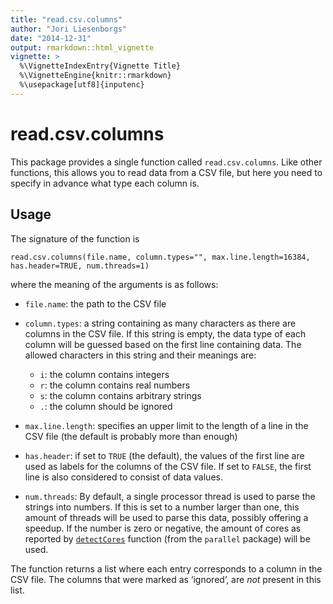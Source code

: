```yaml
---
title: "read.csv.columns"
author: "Jori Liesenborgs"
date: "2014-12-31"
output: rmarkdown::html_vignette
vignette: >
  %\VignetteIndexEntry{Vignette Title}
  %\VignetteEngine{knitr::rmarkdown}
  %\usepackage[utf8]{inputenc}
---
```


read.csv.columns
================

This package provides a single function called `read.csv.columns`. Like other
functions, this allows you to read data from a CSV file, but here you need to
specify in advance what type each column is.

Usage
-----

The signature of the function is

    read.csv.columns(file.name, column.types="", max.line.length=16384, has.header=TRUE, num.threads=1)

where the meaning of the arguments is as follows:

 - `file.name`: the path to the CSV file

 - `column.types`: a string containing as many characters as there are columns in the
   CSV file. If this string is empty, the data type of each column will be guessed based
   on the first line containing data. The allowed characters in this string and their 
   meanings are:

    - `i`: the column contains integers
    - `r`: the column contains real numbers
    - `s`: the column contains arbitrary strings
    - `.`: the column should be ignored

 - `max.line.length`: specifies an upper limit to the length of a line in the CSV file (the
   default is probably more than enough)

 - `has.header`: if set to `TRUE` (the default), the values of the first line are used as
   labels for the columns of the CSV file. If set to `FALSE`, the first line is also
   considered to consist of data values.
 
 - `num.threads`: By default, a single processor thread is used to parse the strings into numbers.
   If this is set to a number larger than one, this amount of threads will
   be used to parse this data, possibly offering a speedup. If the number
   is zero or negative, the amount of cores as reported by [`detectCores`](http://stat.ethz.ch/R-manual/R-devel/library/parallel/html/detectCores.html)
   function (from the `parallel` package) will be used.

The function returns a list where each entry corresponds to a column in the CSV file. The
columns that were marked as 'ignored', are _not_ present in this list.


